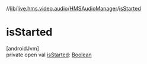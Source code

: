//[lib](/api-reference/android/v2/home/content)/[live.hms.video.audio](../index)/[HMSAudioManager](index)/[isStarted](is-started)

# isStarted

[androidJvm]\
private open val [isStarted](is-started): [Boolean](https://kotlinlang.org/api/latest/jvm/stdlib/kotlin/-boolean/index.html)
